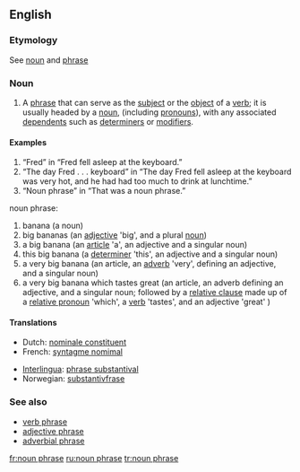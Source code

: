 {{wikipedia}}
==English==

===Etymology===
See [[noun]] and [[phrase]]

===Noun===
{{en-noun|sg=[[noun]] [[phrase]]}}

# {{grammar}} A [[phrase]] that can serve as the [[subject]] or the [[object]] of a [[verb]]; it is usually headed by a [[noun]], (including [[pronoun]]s), with any associated [[dependent]]s such as [[determiner]]s or [[modifier]]s.

{{rfc-header|Examples}}
====Examples====
# “Fred” in “Fred fell asleep at the keyboard.”
# “The day Fred . . . keyboard” in “The day Fred fell asleep at the keyboard was very hot, and he had had too much to drink at lunchtime.”
# “Noun phrase” in “That was a noun phrase.”
noun phrase:
# banana (a noun)
# big bananas (an [[adjective]] 'big', and a plural [[noun]])
# a big banana (an [[article]] 'a', an adjective and a singular noun)
# this big banana (a [[determiner]] 'this', an adjective and a singular noun)
# a very big banana (an article, an [[adverb]] 'very', defining an adjective, and a singular noun)
# a very big banana which tastes great (an article, an adverb defining an adjective, and a singular noun; followed by a [[relative clause]] made up of a [[relative pronoun]] 'which', a [[verb]] 'tastes', and an adjective 'great' )

====Translations====
{{top}}
*Dutch: [[nominale constituent]]
*French: [[syntagme nomimal]]
{{mid}}
*[[Interlingua]]: [[phrase substantival]]
*Norwegian: [[substantivfrase]]
{{bottom}}

===See also===
*[[verb phrase]]
*[[adjective phrase]]
*[[adverbial phrase]]

[[fr:noun phrase]]
[[ru:noun phrase]]
[[tr:noun phrase]]